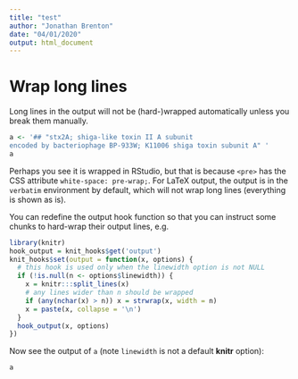 ---
title: "test"
author: "Jonathan Brenton"
date: "04/01/2020"
output: html_document
---
# Wrap long lines
 
Long lines in the output will not be (hard-)wrapped automatically unless you break them manually.

```{r long_output}
a <- '## "stx2A; shiga-like toxin II A subunit 
encoded by bacteriophage BP-933W; K11006 shiga toxin subunit A" '
a
```

Perhaps you see it is wrapped in RStudio, but that is because `<pre>` has the CSS attribute `white-space: pre-wrap;`. For LaTeX output, the output is in the `verbatim` environment by default, which will not wrap long lines (everything is shown as is).

You can redefine the output hook function so that you can instruct some chunks to hard-wrap their output lines, e.g.

```{r wrap-hook}
library(knitr)
hook_output = knit_hooks$get('output')
knit_hooks$set(output = function(x, options) {
  # this hook is used only when the linewidth option is not NULL
  if (!is.null(n <- options$linewidth)) {
    x = knitr:::split_lines(x)
    # any lines wider than n should be wrapped
    if (any(nchar(x) > n)) x = strwrap(x, width = n)
    x = paste(x, collapse = '\n')
  }
  hook_output(x, options)
})
```

Now see the output of `a` (note `linewidth` is not a default **knitr** option):

```{r test, linewidth=60}
a
```